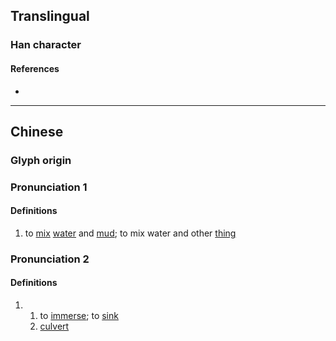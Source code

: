 {{character info/new}}
==Translingual==

===Han character===
{{Han char|rn=85|rad=水|as=07|sn=10|four=|canj=EOIR,XEOIR|ids=⿰氵含}}

====References====
* {{Han ref|kx=0623.240|dkj=17461|dj=1021.130|hdz=31630.010|uh=6D5B|ud=27995}}

----

==Chinese==
{{zh-forms}}

===Glyph origin===
{{Han etym}}

===Pronunciation 1===
{{zh-pron
|m=hàn
|mc=y
|oc=y
}}

====Definitions====
{{zh-hanzi}}

# to [[mix]] [[water]] and [[mud]]; to mix water and other [[thing]]

===Pronunciation 2===
{{zh-pron
|m=hán
}}

====Definitions====
{{zh-hanzi}}

# {{zh-alt-form|涵|tr=-}}
## to [[immerse]]; to [[sink]]
## [[culvert]]